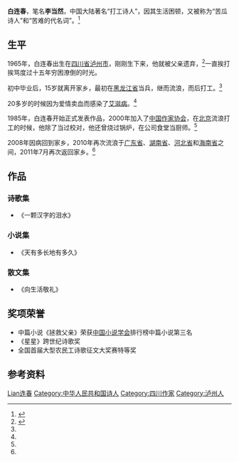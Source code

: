 {{Infobox writer <!-- see Template:Infobox writer -->
| 图像     = 
| 图像说明 = 
| 姓名     = 白连春
| 原文名称 = 
| 笔名     = 李当然
| 原名     = 
| 出生     = {{birth date and age|1965|02|03}}
| 出生地点 = {{CHN}}[[四川省|四川省]][[泸州市|泸州市]]
| 逝世     = <!--卒年在前生年在后{{death date and age|}} 或{{death year and age| }}-->
| 逝世地点 = 
| 职业     = 诗人
| 国籍     = {{PRC}}
| 种族     = 汉族
| 语言     = 中文
| 母校     = 
| 创作时期 = 1985年至今
| 体裁     = 诗歌
| 主题     = 
| 文学运动 = 
| 代表作   = 诗集《一颗汉字的泪水》<br>小说集《天有多长地有多久》<br>散文集《向生活敬礼》
| 父母     = 
| 配偶     =  <!--{{marriage|姓名|年份}} -->
| 伴侣     = 
| 子女     = 
| 亲属     = 
| 受影响于 = 
| 施影响于 = 
| 奖项     = 中篇小说《拯救父亲》荣获[[中国小说学会|中国小说学会]]排行榜中篇小说第三名<br>《星星》跨世纪诗歌奖<br>全国首届大型农民工诗歌征文大奖赛特等奖
| 官方网站 = <!--  {{URL|website}} -->
| 签名     =  <!--不需要加[[file:|128px]] -->
}}
'''白连春'''{{BD|1965年||CatIdx=B白}}，笔名'''李当然'''，中国大陆著名“打工诗人”，因其生活困顿，又被称为“苦瓜诗人”和“苦难的代名词”。<ref name="tomorrow">{{cite web|url=http://culture.ifeng.com/8/detail_2011_11/28/10945896_0.shtml|title=《打工诗人”出书 在北京买房每月仅500元生活费》|accessdate=2011-11-28|date=2011-11-28|work=凤凰网|archive-date=2019-09-17|archive-url=https://web.archive.org/web/20190917100834/http://culture.ifeng.com/8/detail_2011_11/28/10945896_0.shtml|dead-url=no}}</ref>

== 生平 ==
1965年，白连春出生在[[四川省|四川省]][[泸州市|泸州市]]，刚刚生下来，他就被父亲遗弃，<ref name="elephant">{{cite web|url=http://sichuan.scol.com.cn/cddt/content/2011-11/08/content_3082487.htm|title=《"苦瓜诗人"出书 白连春作品集发布会在川师举行》|accessdate=2011-11-28|date=2011-11-08|work=四川新闻|archive-date=2016-03-04|archive-url=https://web.archive.org/web/20160304210041/http://sichuan.scol.com.cn/cddt/content/2011-11/08/content_3082487.htm|dead-url=no}}</ref>一直挨打挨骂度过十五年穷困潦倒的时光。

初中毕业后，15岁就离开家乡，最初在[[黑龙江省|黑龙江省]]当兵，继而流浪，而后打工。<ref name="elephant"/>

20多岁的时候因为爱情卖血而感染了[[艾滋病|艾滋病]]。<ref name="elephant"/>

1985年，白连春开始正式发表作品，2000年加入了[[中国作家协会|中国作家协会]]，在[[北京市|北京]]流浪打工的时候，他除了当过校对，他还曾烧过锅炉，在公司食堂当厨师。<ref name="elephant"/>

2008年因病回到家乡，2010年再次流浪于[[广东省|广东省]]、[[湖南省|湖南省]]、[[河北省|河北省]]和[[海南省|海南省]]之间，2011年7月再次返回家乡。<ref name="tomorrow"/>

== 作品 ==
=== 诗歌集 ===
*《一颗汉字的泪水》

=== 小说集 ===
*《天有多长地有多久》

=== 散文集 ===
*《向生活敬礼》

== 奖项荣誉 ==
*中篇小说《拯救父亲》荣获[[中国小说学会|中国小说学会]]排行榜中篇小说第三名
*《星星》跨世纪诗歌奖
*全国首届大型农民工诗歌征文大奖赛特等奖

== 参考资料 ==
{{reflist}}

{{normdaten}}
{{DEFAULTSORT:Bai白连春}}
[[Category:白姓|Lian连春]]
[[Category:中华人民共和国诗人|Category:中华人民共和国诗人]]
[[Category:四川作家|Category:四川作家]]
[[Category:泸州人|Category:泸州人]]